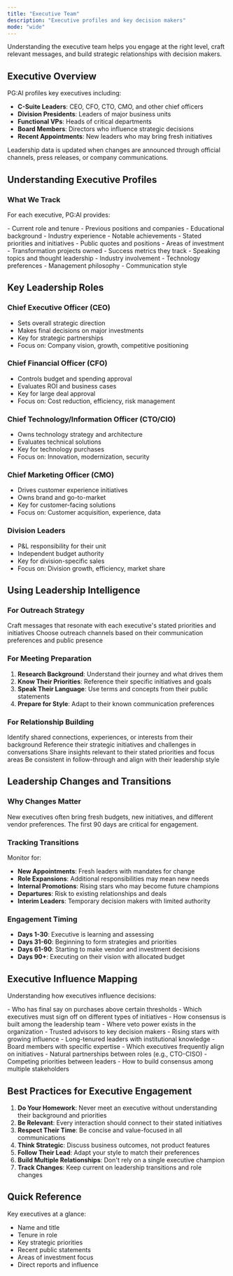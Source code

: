 ```yaml
---
title: "Executive Team"
description: "Executive profiles and key decision makers"
mode: "wide"
---
```


Understanding the executive team helps you engage at the right level, craft relevant messages, and build strategic relationships with decision makers.

## Executive Overview

PG:AI profiles key executives including:

- **C-Suite Leaders**: CEO, CFO, CTO, CMO, and other chief officers
- **Division Presidents**: Leaders of major business units
- **Functional VPs**: Heads of critical departments
- **Board Members**: Directors who influence strategic decisions
- **Recent Appointments**: New leaders who may bring fresh initiatives

<Info>
  Leadership data is updated when changes are announced through official channels, press releases, or company communications.
</Info>

## Understanding Executive Profiles

### **What We Track**

For each executive, PG:AI provides:

<Tabs>
  <Tab title="Professional Background">
    - Current role and tenure
    - Previous positions and companies
    - Educational background
    - Industry experience
    - Notable achievements
  </Tab>
  <Tab title="Strategic Focus">
    - Stated priorities and initiatives
    - Public quotes and positions
    - Areas of investment
    - Transformation projects owned
    - Success metrics they track
  </Tab>
  <Tab title="Engagement Insights">
    - Speaking topics and thought leadership
    - Industry involvement
    - Technology preferences
    - Management philosophy
    - Communication style
  </Tab>
</Tabs>

## Key Leadership Roles

### **Chief Executive Officer (CEO)**

- Sets overall strategic direction
- Makes final decisions on major investments
- Key for strategic partnerships
- Focus on: Company vision, growth, competitive positioning

### **Chief Financial Officer (CFO)**

- Controls budget and spending approval
- Evaluates ROI and business cases
- Key for large deal approval
- Focus on: Cost reduction, efficiency, risk management

### **Chief Technology/Information Officer (CTO/CIO)**

- Owns technology strategy and architecture
- Evaluates technical solutions
- Key for technology purchases
- Focus on: Innovation, modernization, security

### **Chief Marketing Officer (CMO)**

- Drives customer experience initiatives
- Owns brand and go-to-market
- Key for customer-facing solutions
- Focus on: Customer acquisition, experience, data

### **Division Leaders**

- P&L responsibility for their unit
- Independent budget authority
- Key for division-specific sales
- Focus on: Division growth, efficiency, market share

## Using Leadership Intelligence

### **For Outreach Strategy**

<CardGroup cols={2}>
  <Card title="Message Alignment" icon="envelope">
    Craft messages that resonate with each executive's stated priorities and initiatives
  </Card>
  <Card title="Channel Selection" icon="route">
    Choose outreach channels based on their communication preferences and public presence
  </Card>
</CardGroup>

### **For Meeting Preparation**

1. **Research Background**: Understand their journey and what drives them
2. **Know Their Priorities**: Reference their specific initiatives and goals
3. **Speak Their Language**: Use terms and concepts from their public statements
4. **Prepare for Style**: Adapt to their known communication preferences

### **For Relationship Building**

<Steps>
  <Step title="Find Common Ground">
    Identify shared connections, experiences, or interests from their background
  </Step>
  <Step title="Demonstrate Understanding">
    Reference their strategic initiatives and challenges in conversations
  </Step>
  <Step title="Add Value">
    Share insights relevant to their stated priorities and focus areas
  </Step>
  <Step title="Build Trust">
    Be consistent in follow-through and align with their leadership style
  </Step>
</Steps>

## Leadership Changes and Transitions

### **Why Changes Matter**

<Warning>
  New executives often bring fresh budgets, new initiatives, and different vendor preferences. The first 90 days are critical for engagement.
</Warning>

### **Tracking Transitions**

Monitor for:

- **New Appointments**: Fresh leaders with mandates for change
- **Role Expansions**: Additional responsibilities may mean new needs
- **Internal Promotions**: Rising stars who may become future champions
- **Departures**: Risk to existing relationships and deals
- **Interim Leaders**: Temporary decision makers with limited authority

### **Engagement Timing**

- **Days 1-30**: Executive is learning and assessing
- **Days 31-60**: Beginning to form strategies and priorities
- **Days 61-90**: Starting to make vendor and investment decisions
- **Days 90\+**: Executing on their vision with allocated budget

## Executive Influence Mapping

Understanding how executives influence decisions:

<Accordion title="Decision Making Authority">
  - Who has final say on purchases above certain thresholds
  - Which executives must sign off on different types of initiatives
  - How consensus is built among the leadership team
  - Where veto power exists in the organization
</Accordion>

<Accordion title="Informal Influence">
  - Trusted advisors to key decision makers
  - Rising stars with growing influence
  - Long-tenured leaders with institutional knowledge
  - Board members with specific expertise
</Accordion>

<Accordion title="Coalition Building">
  - Which executives frequently align on initiatives
  - Natural partnerships between roles (e.g., CTO-CISO)
  - Competing priorities between leaders
  - How to build consensus among multiple stakeholders
</Accordion>

## Best Practices for Executive Engagement

1. **Do Your Homework**: Never meet an executive without understanding their background and priorities
2. **Be Relevant**: Every interaction should connect to their stated initiatives
3. **Respect Their Time**: Be concise and value-focused in all communications
4. **Think Strategic**: Discuss business outcomes, not product features
5. **Follow Their Lead**: Adapt your style to match their preferences
6. **Build Multiple Relationships**: Don't rely on a single executive champion
7. **Track Changes**: Keep current on leadership transitions and role changes

## Quick Reference

Key executives at a glance:

- Name and title
- Tenure in role
- Key strategic priorities
- Recent public statements
- Areas of investment focus
- Direct reports and influence